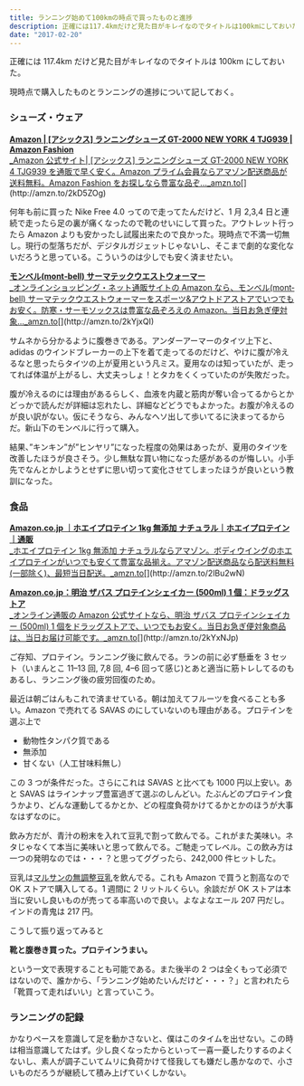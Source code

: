 ```yaml
---
title: ランニング始めて100kmの時点で買ったものと進捗
description: 正確には117.4kmだけど見た目がキレイなのでタイトルは100kmにしておいた。
date: "2017-02-20"
---
```


正確には 117.4km だけど見た目がキレイなのでタイトルは 100km にしておいた。

現時点で購入したものとランニングの進捗について記しておく。

### **シューズ・ウェア**

[**Amazon | \[アシックス\] ランニングシューズ GT-2000 NEW YORK 4 TJG939 | Amazon Fashion**  
\_Amazon 公式サイト| \[アシックス\] ランニングシューズ GT-2000 NEW YORK 4 TJG939 を通販で早く安く。Amazon プライム会員ならアマゾン配送商品が送料無料。Amazon Fashion をお探しなら豊富な品ぞ…\_amzn.to](http://amzn.to/2kD5ZOg "http://amzn.to/2kD5ZOg")[](http://amzn.to/2kD5ZOg)

何年も前に買った Nike Free 4.0 ってので走ってたんだけど、1 月 2,3,4 日と連続で走ったら足の裏が痛くなったので靴のせいにして買った。アウトレット行ったら Amazon よりも安かったし試履出来たので良かった。現時点で不満一切無し。現行の型落ちだが、デジタルガジェットじゃないし、そこまで劇的な変化ないだろうと思っている。こういうのは少しでも安く済ませたい。

[**モンベル(mont‐bell) サーマテックウエストウォーマー**  
\_オンラインショッピング・ネット通販サイトの Amazon なら、モンベル(mont‐bell) サーマテックウエストウォーマーをスポーツ&アウトドアストアでいつでもお安く。防寒・サーモソックスは豊富な品ぞろえの Amazon。当日お急ぎ便対象…\_amzn.to](http://amzn.to/2kYjxQI "http://amzn.to/2kYjxQI")[](http://amzn.to/2kYjxQI)

サムネから分かるように腹巻きである。アンダーアーマーのタイツ上下と、adidas のウインドブレーカーの上下を着て走ってるのだけど、やけに腹が冷えるなと思ったらタイツの上が夏用という凡ミス。夏用なのは知っていたが、走ってれば体温が上がるし、大丈夫っしょ！とタカをくくっていたのが失敗だった。

腹が冷えるのには理由があるらしく、血液を内蔵と筋肉が奪い合ってるからとかどっかで読んだが詳細は忘れたし、詳細などどうでもよかった。お腹が冷えるのが良い訳がない。仮にそうなら、みんなヘソ出して歩いてるに決まってるからだ。新山下のモンベルに行って購入。

結果、”キンキン”が”ヒンヤリ”になった程度の効果はあったが、夏用のタイツを改善したほうが良さそう。少し無駄な買い物になった感があるのが悔しい。小手先でなんとかしようとせずに思い切って変化させてしまったほうが良いという教訓になった。

### 食品

[**Amazon.co.jp ｜ホエイプロテイン 1kg 無添加 ナチュラル｜ホエイプロテイン｜通販**  
\_ホエイプロテイン 1kg 無添加 ナチュラルならアマゾン。ボディウイングのホエイプロテインがいつでも安くて豊富な品揃え。アマゾン配送商品なら配送料無料(一部除く)、最短当日配送。\_amzn.to](http://amzn.to/2lBu2wN "http://amzn.to/2lBu2wN")[](http://amzn.to/2lBu2wN)

[**Amazon.co.jp：明治 ザバス プロテインシェイカー (500ml) 1 個：ドラッグストア**  
\_オンライン通販の Amazon 公式サイトなら、明治 ザバス プロテインシェイカー (500ml) 1 個をドラッグストアで、いつでもお安く。当日お急ぎ便対象商品は、当日お届け可能です。\_amzn.to](http://amzn.to/2kYxNJp "http://amzn.to/2kYxNJp")[](http://amzn.to/2kYxNJp)

ご存知、プロテイン。ランニング後に飲んでる。ランの前に必ず懸垂を 3 セット（いまんとこ 11–13 回, 7,8 回, 4–6 回って感じ)とあと適当に筋トレしてるのもあるし、ランニング後の疲労回復のため。

最近は朝ごはんもこれで済ませている。朝は加えてフルーツを食べることも多い。Amazon で売れてる SAVAS のにしていないのも理由がある。プロテインを選ぶ上で

- 動物性タンパク質である
- 無添加
- 甘くない（人工甘味料無し）

この 3 つが条件だった。さらにこれは SAVAS と比べても 1000 円以上安い。あと SAVAS はラインナップ豊富過ぎて選ぶのしんどい。たぶんどのプロテイン食うかより、どんな運動してるかとか、どの程度負荷かけてるかとかのほうが大事なはずなのに。

飲み方だが、青汁の粉末を入れて豆乳で割って飲んでる。これがまた美味い。ネタじゃなくて本当に美味いと思って飲んでる。ご馳走ってレベル。この飲み方は一つの発明なのでは・・・？と思ってググったら、242,000 件ヒットした。

豆乳は[マルサンの無調整豆乳](http://amzn.to/2lxZqMv)を飲んでる。これも Amazon で買うと割高なので OK ストアで購入してる。1 週間に 2 リットルくらい。余談だが OK ストアは本当に安いし良いものが売ってる率高いので良い。よなよなエール 207 円だし。インドの青鬼は 217 円。

こうして振り返ってみると

**靴と腹巻き買った。プロテインうまい。**

という一文で表現することも可能である。また後半の 2 つは全くもって必須ではないので、誰かから、「ランニング始めたいんだけど・・・？」と言われたら「靴買って走ればいい」と言っていこう。

### ランニングの記録

かなりペースを意識して足を動かさないと、僕はこのタイムを出せない。この時は相当意識してたはず。少し良くなったからといって一喜一憂したりするのよくないし、素人が調子こいてムリに負荷かけて怪我しても嫌だし愚かなので、小さいものだろうが継続して積み上げていくしかない。
